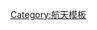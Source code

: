 <noinclude>
{{noteTA
|G1=Aero
|G2=Astronomy
}}
</noinclude>
{{navbox
| name = 火星太空船
| title = 前往[[火星]]的[[火星探测|太空船任務]]
| bodyclass = hlist
| state = {{{state|<includeonly>autocollapse</includeonly><noinclude>uncollapsed</noinclude>}}}
| image = [[File:Mars-express-volcanoes-sm.jpg|100px|right]] </br> [[File:Msl20110526 MSL Artist Concept PIA14164-full.jpg|100px|right]] <!-- [[File:Mars transparent.png|75px|right]] -->
|titlestyle = background:peachpuff;
|groupstyle = background:antiquewhite;
| group1 = 現役
| list1 =
 {{Navbox subgroup
 |groupstyle = background:antiquewhite;
 | group1 = [[飛越火星|飛越]]
 |list1 = 
* [[洞察号火星探测器|Mars Cube One]]（MarCO）

 | group2 = [[火星轨道器列表|軌道器]]
 | list2 =
* [[2001火星奧德賽號]]
* [[火星快車號]]（MEX）
* [[火星侦察轨道器]]（MRO）
* [[火星軌道探測器]]（MOM）
* [[MAVEN]]
* [[火星微量氣體任務衛星]]（TGO）
* [[阿联酋希望号火星探测器|希望号]]
* [[天问一号]]
 | group3 = [[火星車|探測車]]
 | list3 =
* [[好奇號]]
* [[祝融号火星车|祝融号]]
* [[毅力号火星探测器|毅力号]]（[[火星2020]]）
 | group4 = [[登陸火星|登陸器]]
 | list4 =
* [[洞察号火星探测器#微型卫星]]
* [[天问一号]]着陸器
| group5 = [[火星航空器|航空器]]
 | list5 =
* [[机智号]]（[[火星2020]]）
 }}
| group3 = 過去
| list3 =
 {{Navbox subgroup
 |groupstyle = background:antiquewhite;
 | group1 = [[飛越火星|飛越]]
 | list1 =
* [[曙光號]] 
* [[水手3號]]*
* [[水手4號]]
* [[水手6號]]
* [[水手7號]]
* [[火星1号]] 
* [[火星1A號|Mars 1M No.1]]*
* [[火星1A號|Mars 1M No.2]]*
* [[火星计划|Mars 2MV-4 No.1]]*
* [[火星4號]]
* [[火星6號]]
* [[火星7號]]
* [[羅塞塔號]]
* [[探測器2號]]
* [[探測器3號]]
 | group2 = [[軌道器]]
 | list2 =
* [[福布斯-土壤]]*/[[螢火一號]]*
* [[宇宙419號]]*
* [[水手8號]]*
* [[水手9號]]
* [[火星2号]]
* [[火星1969A號]]*
* [[火星1969B號]]*
* [[火星3號]]
* [[火星4號]]
* [[火星5號]]
* [[火星96]]*
* [[火星氣候探測者號]]
* [[火星全球探勘者號]]
* [[火星觀察者號]]
* [[弗伯斯2號|弗伯斯1號]]
* [[弗伯斯2號]]
* [[維京1號]]
* [[維京2號]]
* [[希望號探測器 (日本)|希望號探測器]]
 | group3 = [[登陸火星|登陸器]]
 | list3 =
* [[小獵犬2號]]
* [[火星2號]]
* {{tsl|en|Mars 2MV-3 No.1||Mars 2MV-3 No.1}}*
* [[火星3號]]
* [[火星6號]]
* [[火星7號]]
* [[火星96]]*
* [[火星拓荒者號]]
* [[火星極地著陸者號]]/[[深空2号]]
* [[凤凰号火星探测器|鳳凰號]]
* [[維京1號]]
* [[維京2號]]
* [[斯基亞帕雷利EDM登陸器]]
| group4 = [[火星車|漫遊車]]
| list4 =
* [[火星计划|Prop-M]]
* [[旅居者號]]
* [[精神號]]
* [[機遇號]]
}}
| group4 = 跨越火星轨道的人造物体
| list4 =
* {{tsl|en|Zond 3||Zond 3}}
* [[伊隆·马斯克的特斯拉Roadster]]

| group5 = 計畫中
| list5 =
* {{tsl|en|Inspiration Mars Foundation||Inspiration Mars}} 
* [[ExoMars]]{{small|（2020）}}
** [[羅莎琳·富蘭克林號]]
** [[ExoMars表面科学平台|表面科学平台]]
** {{tsl|en|JPL Mars Helicopter Scout||Mars Helicopter Scout}}
* {{tsl|en|Mars Terahertz Microsatellite||Mars Terahertz Microsatellite}}{{small|（2020）}}
* {{tsl|en|Mars Orbiter Mission 2||Mars Orbiter Mission 2}}{{small|（2021或2022）}}
* [[靈神星軌道器]]{{small|（2022、2023年飞掠火星）}}
* [[木星冰月探测器]]（JUICE）{{small|（2022、2025年飞掠火星）}}
* {{tsl|en|Martian Moons Exploration||Martian Moons Exploration}}（MMX）{{small|（2024）}}

| group6 = 建議案
| list6 =
* {{tsl|en|Aerial Regional-scale Environmental Survey||ARES}} 
* [[生物氧化物和生命探测|BOLD]] 
* [[中华人民共和国航天|中国计划]]
* {{tsl|en|Mars-Aster||Mars-Aster}} <!-- Марс-Астер -->
* {{tsl|en|Mars Geyser Hopper||Mars Geyser Hopper}} 
* {{tsl|en|Mars-Grunt||Mars-Grunt}}
* [[火星一号 (荷兰)|火星一号]]
* [[火星樣本取回任務]]
* {{tsl|en|MELOS||MELOS}}
* [[MetNet]]
* {{tsl|en|Northern_Light_(spacecraft)||北极光}}
* [[紅龍號太空船]]/[[大猎鹰火箭]]
* {{tsl|en|Sky-Sailor||Sky-Sailor}}
* {{tsl|en|DePhine||DePhine}} 
* {{tsl|en|Icebreaker Life||Icebreaker Life}}
* {{tsl|en|Mars Micro Orbiter‎||Mars Micro Orbiter‎}}
* {{tsl|en|MELOS||MELOS rover}}
* {{tsl|en|Next Mars Orbiter||Next Mars Orbiter}}（NeMO）
* {{tsl|en|Phobos And Deimos & Mars Environment||PADME}}
* [[影印号]]

| group7 = 已取消
| list7 =
* [[天體生物學野外實驗室]] 
* [[小獵犬3號]] 
* [[Mars 4NM]]
* {{tsl|en|Mars_program#Mars_4NM_and_5NM}} 
* {{tsl|en|Mars 5M||Mars 5M}}（Mars-79）
* [[火星天體生物學發現－收集者]]
* [[火星探勘者號2001登陸器]]
* [[火星通信轨道器]]
* {{tsl|en|NetLander||NetLander}} 
* {{tsl|en|Vesta (spacecraft)||Vesta}} 
* [[航海家計畫 (火星)|航海家計畫]]
| belowstyle = background:antiquewhite;
| below =
<nowiki>*</nowiki> 發射時失敗
}}<noinclude>
{{documentation}}
[[Category:航天模板]]
</noinclude>